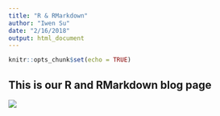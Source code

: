 ```yaml
---
title: "R & RMarkdown"
author: "Iwen Su"
date: "2/16/2018"
output: html_document
---
```


```r
knitr::opts_chunk$set(echo = TRUE)
```

## This is our R and RMarkdown blog page

[![](./images/513560.png)](whyRmarkdown.html)
